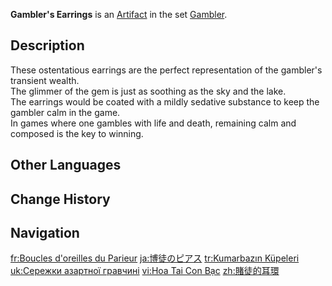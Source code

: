 {{Artifact Infobox
|image = Item Gambler's Earrings.png
|set   = Gambler
|piece = Circlet of Logos
}}
{{Description|A pair of blue earrings that, when worn, calm the mind and encourage a rational assessment of risks.}}
'''Gambler's Earrings''' is an [[Artifact]] in the set [[Gambler]].

==Description==
These ostentatious earrings are the perfect representation of the gambler's transient wealth.<br>The glimmer of the gem is just as soothing as the sky and the lake.<br>The earrings would be coated with a mildly sedative substance to keep the gambler calm in the game.<br>In games where one gambles with life and death, remaining calm and composed is the key to winning.

==Other Languages==
{{Other Languages
|en      = Gambler's Earrings
|zhs     = 赌徒的耳环
|zhs_rm  = Dǔtú de Ěrhuán
|zht     = 賭徒的耳環
|zht_rm  = Dǔtú de Ěrhuán
|zh_tl   = Gambler's Earrings
|ja      = 博徒のピアス
|ja_rm   = Bakuto no Piasu
|ja_tl   = Gambler's Earrings
|ko      = 노름꾼의 귀걸이
|ko_rm   = Noreumkkun-ui Gwigeori
|ko_tl   = Gambler's Earrings
|es      = Aretes de la Jugadora
|es_tl   = Earrings of the Gambler
|fr      = Boucles d'oreilles du Parieur
|fr_tl   = Earrings of the Gambler
|ru      = Серёжки азартного игрока
|ru_tl   = Gambler's Earrings
|th      = Gambler's Earrings
|vi      = Hoa Tai Con Bạc
|vi_tl   = Gambler's Earrings
|de      = Glücksspiel-Ohrringe
|de_tl   = Gamble Earrings
|id      = Gambler's Earrings
|pt      = Brincos de Apostador
|pt_tl   = 
|tr      = Kumarbazın Küpeleri
|tr_tl   = Gambler's Earrings
|it      = Orecchini della scommettitrice
|it_tl   = Gambler's Earrings
}}

==Change History==
{{Change History|1.0}}

==Navigation==
{{Artifact Set Navbox|Gambler}}

[[fr:Boucles d'oreilles du Parieur]]
[[ja:博徒のピアス]]
[[tr:Kumarbazın Küpeleri]]
[[uk:Сережки азартної гравчині]]
[[vi:Hoa Tai Con Bạc]]
[[zh:賭徒的耳環]]